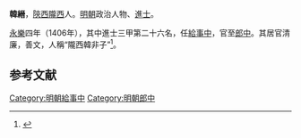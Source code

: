 '''韓縉'''，[[陝西|陝西]][[隴西|隴西]]人。[[明朝|明朝]]政治人物、[[進士|進士]]。

[[永乐_(明朝)|永樂]]四年（1406年），其中進士三甲第二十六名，任[[給事中|給事中]]，官至[[郎中|郎中]]。其居官清廉，善文，人稱“隴西韓非子”<ref>{{cite book | language = zh-hans | author = 潘荣胜 | coauthors =  | title = 《明清进士录》 | url =  | date = 2006年 | location =  | publisher = [[中华书局|中华书局]] | id =  | isbn = 9787101043501 | pages = 30页 }}</ref>。

==参考文献==
<div class="references-small">
<references></references>
</div>

{{明朝人物小作品}}
{{永樂四年丙戌科殿試金榜}}

{{DEFAULTSORT:Han韓}}
[[Category:明朝給事中|Category:明朝給事中]]
[[Category:明朝郎中|Category:明朝郎中]]